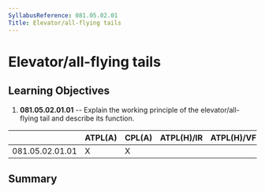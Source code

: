 ```yaml
---
SyllabusReference: 081.05.02.01
Title: Elevator/all-flying tails
---
```


# Elevator/all-flying tails

## Learning Objectives

1.  **081.05.02.01.01** -- Explain the working principle of the
    elevator/all-flying tail and describe its function.

|                 | ATPL(A) | CPL(A) | ATPL(H)/IR | ATPL(H)/VFR | CPL(H) | IR  | CBIR(A) |
| --------------- | ------- | ------ | ---------- | ----------- | ------ | --- | ------- |
| 081.05.02.01.01 | X       | X      |            |             |        |     |         |

## Summary
